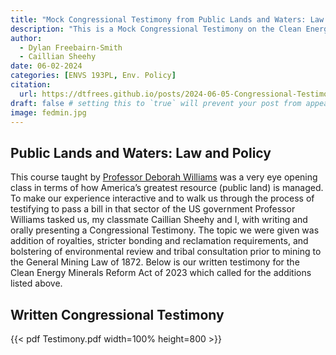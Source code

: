 ```yaml
---
title: "Mock Congressional Testimony from Public Lands and Waters: Law and Policy"
description: "This is a Mock Congressional Testimony on the Clean Energy Minerals Reform Act of 2023 from ENVS 193PL that my classmate and I wrote and presented."
author:
  - Dylan Freebairn-Smith
  - Caillian Sheehy
date: 06-02-2024
categories: [ENVS 193PL, Env. Policy] 
citation:
  url: https://dtfrees.github.io/posts/2024-06-05-Congressional-Testimony/
draft: false # setting this to `true` will prevent your post from appearing on your listing page until you're ready!
image: fedmin.jpg
---
```



## Public Lands and Waters: Law and Policy

This course taught by [Professor Deborah Williams](https://es.ucsb.edu/people/deborah-williams) was a very eye opening class in terms of how America's greatest resource (public land) is managed. To make our experience interactive and to walk us through the process of testifying to pass a bill in that sector of the US government Professor Williams tasked us, my classmate Caillian Sheehy and I, with writing and orally presenting a Congressional Testimony. The topic we were given was addition of royalties, stricter bonding and reclamation requirements, and bolstering of environmental review and tribal consultation prior to mining to the General Mining Law of 1872. Below is our written testimony for the Clean Energy Minerals Reform Act of 2023 which called for the additions listed above.

## Written Congressional Testimony

{{< pdf Testimony.pdf width=100% height=800 >}}

